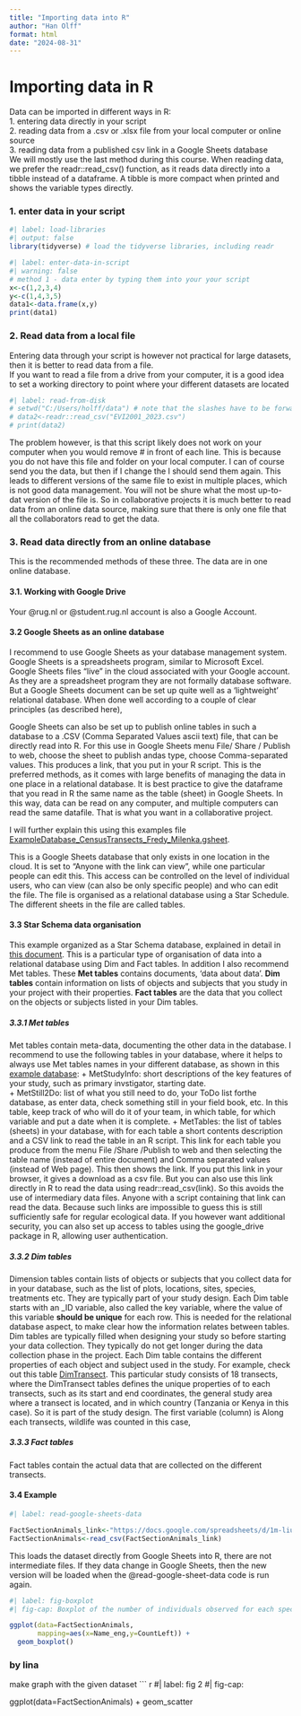 ---
title: "Importing data into R"
author: "Han Olff"
format: html
date: "2024-08-31"
---

# Importing data in R

Data can be imported in different ways in R:\
1. entering data directly in your script\
2. reading data from a .csv or .xlsx file from your local computer or online source\
3. reading data from a published csv link in a Google Sheets database\
We will mostly use the last method during this course. When reading data, we prefer the readr::read_csv() function, as it reads data directly into a tibble instead of a dataframe. A tibble is more compact when printed and shows the variable types directly.

### 1. enter data in your script

```{r}
#| label: load-libraries
#| output: false  
library(tidyverse) # load the tidyverse libraries, including readr
```

```{r}
#| label: enter-data-in-script
#| warning: false
# method 1 - data enter by typing them into your your script 
x<-c(1,2,3,4)
y<-c(1,4,3,5)
data1<-data.frame(x,y)
print(data1)

```

### 2. Read data from a local file

Entering data through your script is however not practical for large datasets, then it is better to read data from a file.\
If you want to read a file from a drive from your computer, it is a good idea to set a working directory to point where your different datasets are located

```{r}
#| label: read-from-disk
# setwd("C:/Users/holff/data") # note that the slashes have to be forward, not backward
# data2<-readr::read_csv("EVI2001_2023.csv")
# print(data2)
```

The problem however, is that this script likely does not work on your computer when you would remove \# in front of each line. This is because you do not have this file and folder on your local computer. I can of course send you the data, but then if I change the I should send them again. This leads to different versions of the same file to exist in multiple places, which is not good data management. You will not be shure what the most up-to-dat version of the file is. So in collaborative projects it is much better to read data from an online data source, making sure that there is only one file that all the collaborators read to get the data.\

### 3. Read data directly from an online database

This is the recommended methods of these three. The data are in one online database.

#### 3.1. Working with Google Drive

Your @rug.nl or @student.rug.nl account is also a Google Account.

#### 3.2 Google Sheets as an online database

I recommend to use Google Sheets as your database management system. Google Sheets is a spreadsheets program, similar to Microsoft Excel. Google Sheets files "live" in the cloud associated with your Google account. As they are a spreadsheet program they are not formally database software. But a Google Sheets document can be set up quite well as a 'lightweight' relational database. When done well according to a couple of clear principles (as described here),

Google Sheets can also be set up to publish online tables in such a database to a .CSV (Comma Separated Values ascii text) file, that can be directly read into R. For this use in Google Sheets menu File/ Share / Publish to web, choose the sheet to publish andas type, choose Comma-separated values. This produces a link, that you put in your R script. This is the preferred methods, as it comes with large benefits of managing the data in one place in a relational database. It is best practice to give the dataframe that you read in R the same name as the table (sheet) in Google Sheets. In this way, data can be read on any computer, and multiple computers can read the same datafile. That is what you want in a collaborative project.

I will further explain this using this examples file [ExampleDatabase_CensusTransects_Fredy_Milenka.gsheet](https://docs.google.com/spreadsheets/d/1m-liu8omZMewqz_YP9j_YUmQ0zwATl3z4aRLnZFnfWc/edit?usp=sharing).

This is a Google Sheets database that only exists in one location in the cloud. It is set to "Anyone with the link can view", while one particular people can edit this. This access can be controlled on the level of individual users, who can view (can also be only specific people) and who can edit the file. The file is organised as a relational database using a Star Schedule. The different sheets in the file are called tables.

#### 3.3 Star Schema data organisation

This example organized as a Star Schema database, explained in detail in [this document](https://docs.google.com/document/d/1UbUMVFfF4muRqt_YOT73NT7xt-vsoLHs0xNza_Le56U/edit?usp=sharing). This is a particular type of organisation of data into a relational database using Dim and Fact tables. In addition I also recommend Met tables. These **Met tables** contains documents, 'data about data'. **Dim tables** contain information on lists of objects and subjects that you study in your project with their properties. **Fact tables** are the data that you collect on the objects or subjects listed in your Dim tables.

##### 3.3.1 Met tables

Met tables contain meta-data, documenting the other data in the database. I recommend to use the following tables in your database, where it helps to always use Met tables names in your different database, as shown in this [example database](https://docs.google.com/spreadsheets/d/1m-liu8omZMewqz_YP9j_YUmQ0zwATl3z4aRLnZFnfWc/edit?usp=sharing): + MetStudyInfo: short descriptions of the key features of your study, such as primary invstigator, starting date.\
+ MetStill2Do: list of what you still need to do, your ToDo list forthe database, as enter data, check something still in your field book, etc. In this table, keep track of who will do it of your team, in which table, for which variable and put a date when it is complete. + MetTables: the list of tables (sheets) in your database, with for each table a short contents description and a CSV link to read the table in an R script. This link for each table you produce from the menu File /Share /Publish to web and then selecting the table name (instead of entire document) and Comma separated values (instead of Web page). This then shows the link. If you put this link in your browser, it gives a download as a csv file. But you can also use this link directly in R to read the data using readr::read_csv(link). So this avoids the use of intermediary data files. Anyone with a script containing that link can read the data. Because such links are impossible to guess this is still sufficiently safe for regular ecological data. If you however want additional security, you can also set up access to tables using the google_drive package in R, allowing user authentication.\

##### 3.3.2 Dim tables

Dimension tables contain lists of objects or subjects that you collect data for in your database, such as the list of plots, locations, sites, species, treatments etc. They are typically part of your study design. Each Dim table starts with an \_ID variable, also called the key variable, where the value of this variable **should be unique** for each row. This is needed for the relational database aspect, to make clear how the information relates between tables. Dim tables are typically filled when designing your study so before starting your data collection. They typically do not get longer during the data collection phase in the project. Each Dim table contains the different properties of each object and subject used in the study. For example, check out this table [DimTransect](https://docs.google.com/spreadsheets/d/1m-liu8omZMewqz_YP9j_YUmQ0zwATl3z4aRLnZFnfWc/edit?gid=801890265#gid=801890265). This particular study consists of 18 transects, where the DimTransect tables defines the unique properties of to each transects, such as its start and end coordinates, the general study area where a transect is located, and in which country (Tanzania or Kenya in this case). So it is part of the study design. The first variable (column) is Along each transects, wildlife was counted in this case,

##### 3.3.3 Fact tables

Fact tables contain the actual data that are collected on the different transects.

#### 3.4 Example

```{r}
#| label: read-google-sheets-data

FactSectionAnimals_link<-"https://docs.google.com/spreadsheets/d/1m-liu8omZMewqz_YP9j_YUmQ0zwATl3z4aRLnZFnfWc/pub?gid=1286117256&single=true&output=csv"
FactSectionAnimals<-read_csv(FactSectionAnimals_link)
```

This loads the dataset directly from Google Sheets into R, there are not intermediate files. If they data change in Google Sheets, then the new version will be loaded when the @read-google-sheet-data code is run again.

```{r}
#| label: fig-boxplot
#| fig-cap: Boxplot of the number of individuals observed for each species. 

ggplot(data=FactSectionAnimals, 
       mapping=aes(x=Name_eng,y=CountLeft)) +
  geom_boxplot()
```

### by lina
make graph with the given dataset
``` {r}
#| label: fig 2
#| fig-cap: 

ggplot(data=FactSectionAnimals) + geom_scatter
  

